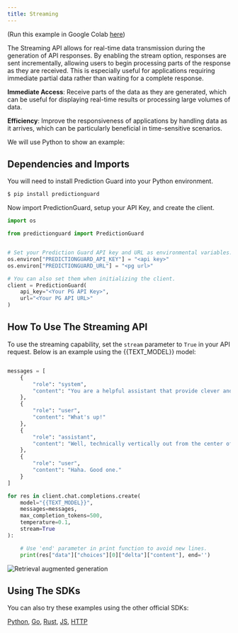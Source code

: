 ```yaml
---
title: Streaming
---
```


(Run this example in Google Colab
[here](https://colab.research.google.com/drive/1JO2AeeOfwy0vMNRPjr1bHgO1bjzs2zrW?usp=sharing))

The Streaming API allows for real-time data transmission during the generation of
API responses. By enabling the stream option, responses are sent incrementally,
allowing users to begin processing parts of the response as they are received.
This is especially useful for applications requiring immediate partial data
rather than waiting for a complete response.

**Immediate Access**: Receive parts of the data as they are generated, which can
be useful for displaying real-time results or processing large volumes of data.

**Efficiency**: Improve the responsiveness of applications by handling data as
it arrives, which can be particularly beneficial in time-sensitive scenarios.

We will use Python to show an example:

## Dependencies and Imports

You will need to install Prediction Guard into your Python environment.

```bash copy
$ pip install predictionguard
```

Now import PredictionGuard, setup your API Key, and create the client.

```python copy
import os

from predictionguard import PredictionGuard


# Set your Prediction Guard API key and URL as environmental variables.
os.environ["PREDICTIONGUARD_API_KEY"] = "<api key>"
os.environ["PREDICTIONGUARD_URL"] = "<pg url>"

# You can also set them when initializing the client.
client = PredictionGuard(
    api_key="<Your PG API Key>",
    url="<Your PG API URL>"
)
```

## How To Use The Streaming API

To use the streaming capability, set the `stream` parameter to `True` in your
API request. Below is an example using the {{TEXT_MODEL}} model:

```python filename="main.py"

messages = [
    {
        "role": "system",
        "content": "You are a helpful assistant that provide clever and sometimes funny responses."
    },
    {
        "role": "user",
        "content": "What's up!"
    },
    {
        "role": "assistant",
        "content": "Well, technically vertically out from the center of the earth."
    },
    {
        "role": "user",
        "content": "Haha. Good one."
    }
]

for res in client.chat.completions.create(
    model="{{TEXT_MODEL}}",
    messages=messages,
    max_completion_tokens=500,
    temperature=0.1,
    stream=True
):

    # Use 'end' parameter in print function to avoid new lines.
    print(res["data"]["choices"][0]["delta"]["content"], end='')
```

![Retrieval augmented generation](streaming.gif)

## Using The SDKs

You can also try these examples using the other official SDKs:

[Python](/sdk-docs/software-development-kits/sd-ks),
[Go](/sdk-docs/software-development-kits/sd-ks),
[Rust](/sdk-docs/software-development-kits/sd-ks),
[JS](/sdk-docs/software-development-kits/sd-ks),
[HTTP](/api-reference)
